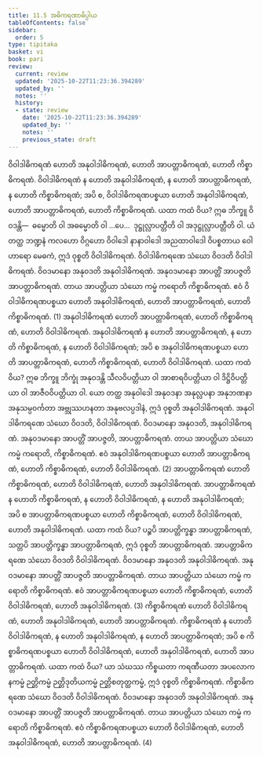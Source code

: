 ```yaml
---
title: 11.5 အဓိကရဏာဓိပ္ပါယ
tableOfContents: false
sidebar:
  order: 5
type: tipitaka
basket: vi
book: pari
review:
  current: review
  updated: '2025-10-22T11:23:36.394289'
  updated_by: ''
  notes: ''
  history:
  - state: review
    date: '2025-10-22T11:23:36.394289'
    updated_by: ''
    notes: ''
    previous_state: draft
---
```



<ReviewStatus review={frontmatter.review} showDetails={true} />

<HypothesisAnnotation frontmatter={frontmatter} />

<DynamicBreadcrumb />

<Division number="348" book="pari" e="ch" v="5" p="270">

<Paragraph number="1730" book="pari">
ဝိဝါဒါဓိကရဏံ ဟောတိ အနုဝါဒါဓိကရဏံ, ဟောတိ အာပတ္တာဓိကရဏံ, ဟောတိ ကိစ္စာဓိကရဏံ. ဝိဝါဒါဓိကရဏံ န ဟောတိ အနုဝါဒါဓိကရဏံ, န ဟောတိ အာပတ္တာဓိကရဏံ, န ဟောတိ ကိစ္စာဓိကရဏံ; အပိ စ, ဝိဝါဒါဓိကရဏပစ္စယာ ဟောတိ အနုဝါဒါဓိကရဏံ, ဟောတိ အာပတ္တာဓိကရဏံ, ဟောတိ ကိစ္စာဓိကရဏံ. ယထာ ကထံ ဝိယ? ဣဓ ဘိက္ခူ ဝိဝဒန္တိ—  ဓမ္မောတိ ဝါ အဓမ္မောတိ ဝါ …ပေ…  ဒုဋ္ဌုလ္လာပတ္တီတိ ဝါ အဒုဋ္ဌုလ္လာပတ္တီတိ ဝါ. ယံ တတ္ထ ဘဏ္ဍနံ ကလဟော ဝိဂ္ဂဟော ဝိဝါဒေါ နာနာဝါဒေါ အညထာဝါဒေါ ဝိပစ္စတာယ ဝေါဟာရော မေဓကံ, ဣဒံ ဝုစ္စတိ ဝိဝါဒါဓိကရဏံ. ဝိဝါဒါဓိကရဏေ သံဃော ဝိဝဒတိ ဝိဝါဒါဓိကရဏံ. ဝိဝဒမာနော အနုဝဒတိ အနုဝါဒါဓိကရဏံ. အနုဝဒမာနော အာပတ္တိံ အာပဇ္ဇတိ အာပတ္တာဓိကရဏံ. တာယ အာပတ္တိယာ သံဃော ကမ္မံ ကရောတိ ကိစ္စာဓိကရဏံ. ဧဝံ ဝိဝါဒါဓိကရဏပစ္စယာ ဟောတိ အနုဝါဒါဓိကရဏံ, ဟောတိ အာပတ္တာဓိကရဏံ, ဟောတိ ကိစ္စာဓိကရဏံ. (1)
</Paragraph>

<Paragraph number="1731" book="pari">
အနုဝါဒါဓိကရဏံ ဟောတိ အာပတ္တာဓိကရဏံ, ဟောတိ ကိစ္စာဓိကရဏံ, ဟောတိ ဝိဝါဒါဓိကရဏံ. အနုဝါဒါဓိကရဏံ န ဟောတိ အာပတ္တာဓိကရဏံ, န ဟောတိ ကိစ္စာဓိကရဏံ, န ဟောတိ ဝိဝါဒါဓိကရဏံ; အပိ စ အနုဝါဒါဓိကရဏပစ္စယာ ဟောတိ အာပတ္တာဓိကရဏံ, ဟောတိ ကိစ္စာဓိကရဏံ, ဟောတိ ဝိဝါဒါဓိကရဏံ. ယထာ ကထံ ဝိယ? ဣဓ ဘိက္ခူ ဘိက္ခုံ အနုဝဒန္တိ သီလဝိပတ္တိယာ ဝါ အာစာရဝိပတ္တိယာ ဝါ ဒိဋ္ဌိဝိပတ္တိယာ ဝါ အာဇီဝဝိပတ္တိယာ ဝါ. ယော တတ္ထ အနုဝါဒေါ အနုဝဒနာ အနုလ္လပနာ အနုဘဏနာ အနုသမ္ပဝင်္ကတာ အဗ္ဘုဿဟနတာ အနုဗလပ္ပဒါနံ, ဣဒံ ဝုစ္စတိ အနုဝါဒါဓိကရဏံ. အနုဝါဒါဓိကရဏေ သံဃော ဝိဝဒတိ, ဝိဝါဒါဓိကရဏံ. ဝိဝဒမာနော အနုဝဒတိ, အနုဝါဒါဓိကရဏံ. အနုဝဒမာနော အာပတ္တိံ အာပဇ္ဇတိ, အာပတ္တာဓိကရဏံ. တာယ အာပတ္တိယာ သံဃော ကမ္မံ ကရောတိ, ကိစ္စာဓိကရဏံ. ဧဝံ အနုဝါဒါဓိကရဏပစ္စယာ ဟောတိ အာပတ္တာဓိကရဏံ, ဟောတိ ကိစ္စာဓိကရဏံ, ဟောတိ ဝိဝါဒါဓိကရဏံ. (2)
</Paragraph>

<Paragraph number="1732" book="pari">
အာပတ္တာဓိကရဏံ ဟောတိ ကိစ္စာဓိကရဏံ, ဟောတိ ဝိဝါဒါဓိကရဏံ, ဟောတိ အနုဝါဒါဓိကရဏံ. အာပတ္တာဓိကရဏံ န ဟောတိ ကိစ္စာဓိကရဏံ, န ဟောတိ ဝိဝါဒါဓိကရဏံ, န ဟောတိ အနုဝါဒါဓိကရဏံ; အပိ စ အာပတ္တာဓိကရဏပစ္စယာ ဟောတိ ကိစ္စာဓိကရဏံ, ဟောတိ ဝိဝါဒါဓိကရဏံ, ဟောတိ အနုဝါဒါဓိကရဏံ. ယထာ ကထံ ဝိယ? ပဉ္စပိ အာပတ္တိက္ခန္ဓာ အာပတ္တာဓိကရဏံ, သတ္တပိ အာပတ္တိက္ခန္ဓာ အာပတ္တာဓိကရဏံ, ဣဒံ ဝုစ္စတိ အာပတ္တာဓိကရဏံ. အာပတ္တာဓိကရဏေ သံဃော ဝိဝဒတိ ဝိဝါဒါဓိကရဏံ. ဝိဝဒမာနော အနုဝဒတိ အနုဝါဒါဓိကရဏံ. အနုဝဒမာနော အာပတ္တိံ အာပဇ္ဇတိ အာပတ္တာဓိကရဏံ. တာယ အာပတ္တိယာ သံဃော ကမ္မံ ကရောတိ ကိစ္စာဓိကရဏံ. ဧဝံ အာပတ္တာဓိကရဏပစ္စယာ ဟောတိ ကိစ္စာဓိကရဏံ, ဟောတိ ဝိဝါဒါဓိကရဏံ, ဟောတိ အနုဝါဒါဓိကရဏံ. (3)
</Paragraph>

<Paragraph number="1733" book="pari">
ကိစ္စာဓိကရဏံ ဟောတိ ဝိဝါဒါဓိကရဏံ, ဟောတိ အနုဝါဒါဓိကရဏံ, ဟောတိ အာပတ္တာဓိကရဏံ. ကိစ္စာဓိကရဏံ န ဟောတိ ဝိဝါဒါဓိကရဏံ, န ဟောတိ အနုဝါဒါဓိကရဏံ, န ဟောတိ အာပတ္တာဓိကရဏံ; အပိ စ ကိစ္စာဓိကရဏပစ္စယာ ဟောတိ ဝိဝါဒါဓိကရဏံ, ဟောတိ အနုဝါဒါဓိကရဏံ, ဟောတိ အာပတ္တာဓိကရဏံ. ယထာ ကထံ ဝိယ? ယာ သံဃဿ ကိစ္စယတာ ကရဏီယတာ အပလောကနကမ္မံ ဉတ္တိကမ္မံ ဉတ္တိဒုတိယကမ္မံ ဉတ္တိစတုတ္ထကမ္မံ, ဣဒံ ဝုစ္စတိ ကိစ္စာဓိကရဏံ. ကိစ္စာဓိကရဏေ သံဃော ဝိဝဒတိ ဝိဝါဒါဓိကရဏံ. ဝိဝဒမာနော အနုဝဒတိ အနုဝါဒါဓိကရဏံ. အနုဝဒမာနော အာပတ္တိံ အာပဇ္ဇတိ အာပတ္တာဓိကရဏံ. တာယ အာပတ္တိယာ သံဃော ကမ္မံ ကရောတိ ကိစ္စာဓိကရဏံ. ဧဝံ ကိစ္စာဓိကရဏပစ္စယာ ဟောတိ ဝိဝါဒါဓိကရဏံ, ဟောတိ အနုဝါဒါဓိကရဏံ, ဟောတိ အာပတ္တာဓိကရဏံ. (4)
</Paragraph>
</Division>